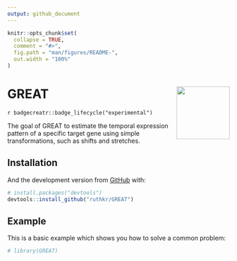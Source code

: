 ```yaml
---
output: github_document
---
```


<!-- README.md is generated from README.Rmd. Please edit that file -->

```r
knitr::opts_chunk$set(
  collapse = TRUE,
  comment = "#>",
  fig.path = "man/figures/README-",
  out.width = "100%"
)
```

# GREAT <img src="dev/hexagon_logo/logo1.png" align="right" width="120"/>

<!-- badges: start -->
`r badgecreatr::badge_lifecycle("experimental")`
<!-- badges: end -->

The goal of GREAT to estimate the temporal expression pattern of a specific target gene using simple transformations, such as shifts and stretches. 

## Installation

<!--
You can install the released version of GREAT from [CRAN](https://CRAN.R-project.org) with:

``` r
install.packages("GREAT")
```
-->

And the development version from [GitHub](https://github.com/) with:

``` r
# install.packages("devtools")
devtools::install_github("ruthkr/GREAT")
```
## Example

This is a basic example which shows you how to solve a common problem:

```r
# library(GREAT)
```
